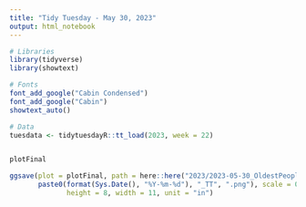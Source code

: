 ```yaml
---
title: "Tidy Tuesday - May 30, 2023"
output: html_notebook
---
```

```r
# Libraries
library(tidyverse)
library(showtext)

# Fonts
font_add_google("Cabin Condensed")
font_add_google("Cabin")
showtext_auto()

# Data
tuesdata <- tidytuesdayR::tt_load(2023, week = 22)
```

```r
```

```r
plotFinal
```

```r
ggsave(plot = plotFinal, path = here::here("2023/2023-05-30_OldestPeople"),
       paste0(format(Sys.Date(), "%Y-%m-%d"), "_TT", ".png"), scale = 0.8, dpi = 300,
              height = 8, width = 11, unit = "in")
```
